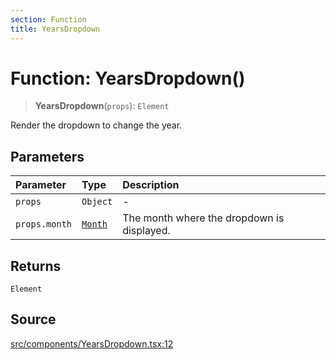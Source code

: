 ```yaml
---
section: Function
title: YearsDropdown
---
```


# Function: YearsDropdown()

> **YearsDropdown**(`props`): `Element`

Render the dropdown to change the year.

## Parameters

| Parameter | Type | Description |
| :------ | :------ | :------ |
| `props` | `Object` | - |
| `props.month` | [`Month`](/docs/api/next/classes/Month.mdx) | The month where the dropdown is displayed. |

## Returns

`Element`

## Source

[src/components/YearsDropdown.tsx:12](https://github.com/gpbl/react-day-picker/blob/45cca307e/src/components/YearsDropdown.tsx#L12)
